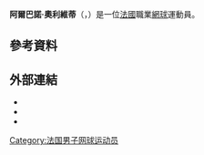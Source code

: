 {{noteTA
|T=zh-cn:阿尔巴诺·奥利韦蒂;zh-tw:阿爾巴諾·奧利維蒂;
|1=zh-cn:阿尔巴诺·奥利韦蒂;zh-tw:阿爾巴諾·奧利維蒂;
}}
{{Infobox 网球
|姓名=Albano Olivetti
|照片=Albano Olivetti RG13 (3).JPG
|国籍={{GBR}}
|生年=1991年
|生日={{birth_date_and_age|1991|11|24|mf=y}}
|出生地={{FRA}}
|居住地={{FRA}}
|身高=203
|体重=104
|持拍手=右
|反拍=單手
|转职业年=2010年
|球拍=
|球衣=
|球鞋=
|单打最高排名=173（2014年3月1日）
|双打最高排名=
|现单打排名=
|现双打排名=
|单打冠军头衔=0
|双打冠军头衔=0
|职业战绩=
|奖金=212,798[[美元|美元]]
|澳网最好成绩=
|法网最好成绩=第一輪（2014）
|温网最好成绩=
|美网最好成绩=第一輪（2013）
|大满贯个数=
|奥运会最好成绩=
}}

'''阿爾巴諾·奧利維蒂'''（{{lang-it|'''Albano Olivetti'''}}，{{bd|1991年|11月24日}}）是一位[[法國|法國]]職業[[網球|網球]]運動員。

== 參考資料 ==
{{reflist|2}}

== 外部連結 ==
{{Commonscat|Albano Olivetti}}
* {{ATP|O411}}
* {{ITF Profile|id=100128412}}
* {{DavisCupplayerlink|100128412}}

{{France-sport-bio-stub}}
{{Tennis-bio-stub}}

{{Authority control}}
{{DEFAULTSORT:Olivetti, Albano}}
[[Category:法国男子网球运动员|Category:法国男子网球运动员]]